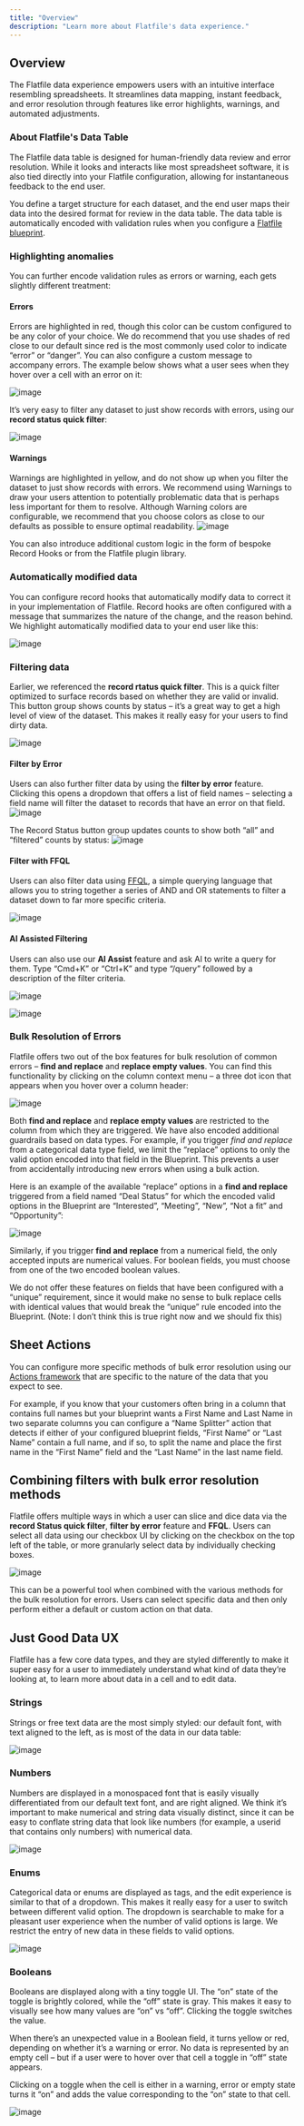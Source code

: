 ```yaml
---
title: "Overview"
description: "Learn more about Flatfile's data experience."
---
```


## Overview

The Flatfile data experience empowers users with an intuitive interface resembling spreadsheets. It streamlines data mapping, instant feedback, and error resolution through features like error highlights, warnings, and automated adjustments.

### About Flatfile's Data Table

The Flatfile data table is designed for human-friendly data review and error resolution. While it looks and interacts like most spreadsheet software, it is also tied directly into your Flatfile configuration, allowing for instantaneous feedback to the end user.

You define a target structure for each dataset, and the end user maps their data into the desired format for review in the data table. The data table is automatically encoded with validation rules when you configure a [Flatfile blueprint](https://flatfile.com/docs/blueprint/overview).

### Highlighting anomalies

You can further encode validation rules as errors or warning, each gets slightly different treatment:

#### Errors

Errors are highlighted in red, though this color can be custom configured to be any color of your choice. We do recommend that you use shades of red close to our default since red is the most commonly used color to indicate “error” or “danger”. You can also configure a custom message to accompany errors. The example below shows what a user sees when they hover over a cell with an error on it:

![image](../images/data-experience/1_Errors.png)

It’s very easy to filter any dataset to just show records with errors, using our **record status quick filter**:

![image](../images/data-experience/2_Record_status_filters.png)

#### Warnings

Warnings are highlighted in yellow, and do not show up when you filter the dataset to just show records with errors. We recommend using Warnings to draw your users attention to potentially problematic data that is perhaps less important for them to resolve. Although Warning colors are configurable, we recommend that you choose colors as close to our defaults as possible to ensure optimal readability.
![image](../images/data-experience/3_Warnings.png)

​​You can also introduce additional custom logic in the form of bespoke Record Hooks or from the Flatfile plugin library.

### Automatically modified data

You can configure record hooks that automatically modify data to correct it in your implementation of Flatfile. Record hooks are often configured with a message that summarizes the nature of the change, and the reason behind. We highlight automatically modified data to your end user like this:

![image](../images/data-experience/4_Automatically_modified_data.png)

### Filtering data

Earlier, we referenced the **record rtatus quick filter**. This is a quick filter optimized to surface records based on whether they are valid or invalid. This button group shows counts by status – it’s a great way to get a high level of view of the dataset. This makes it really easy for your users to find dirty data.

![image](../images/data-experience/5_Record_status_filters.png)

#### Filter by Error

Users can also further filter data by using the **filter by error** feature. Clicking this opens a dropdown that offers a list of field names – selecting a field name will filter the dataset to records that have an error on that field.
![image](../images/data-experience/6_Filter_by_error.png)

The Record Status button group updates counts to show both “all” and “filtered” counts by status:
![image](../images/data-experience/7_filtered_button_group.png)

#### Filter with FFQL

Users can also filter data using [FFQL](https://flatfile.com/docs/developer-tools/flatfile_query_language), a simple querying language that allows you to string together a series of AND and OR statements to filter a dataset down to far more specific criteria.

![image](../images/data-experience/8_FFQL.png)

#### AI Assisted Filtering

Users can also use our **AI Assist** feature and ask AI to write a query for them. Type “Cmd+K” or “Ctrl+K” and type “/query” followed by a description of the filter criteria.

![image](../images/data-experience/9_AI_assist.png)

![image](../images/data-experience/10_AI_assist_query.png)

### Bulk Resolution of Errors

Flatfile offers two out of the box features for bulk resolution of common errors – **find and replace** and **replace empty values**. You can find this functionality by clicking on the column context menu – a three dot icon that appears when you hover over a column header:

![image](../images/data-experience/11_column_context_menu.png)

Both **find and replace** and **replace empty values** are restricted to the column from which they are triggered. We have also encoded additional guardrails based on data types. For example, if you trigger *find and replace* from a categorical data type field, we limit the “replace” options to only the valid option encoded into that field in the Blueprint. This prevents a user from accidentally introducing new errors when using a bulk action.

Here is an example of the available “replace” options in a **find and replace** triggered from a field named “Deal Status” for which the encoded valid options in the Blueprint are “Interested”, “Meeting”, “New”, “Not a fit” and “Opportunity”:

![image](../images/data-experience/12_find_and_replace-categorical.png)

Similarly, if you trigger **find and replace** from a numerical field, the only accepted inputs are numerical values. For boolean fields, you must choose from one of the two encoded boolean values.

We do not offer these features on fields that have been configured with a “unique” requirement, since it would make no sense to bulk replace cells with identical values that would break the “unique” rule encoded into the Blueprint. (Note: I don’t think this is true right now and we should fix this)

## Sheet Actions

You can configure more specific methods of bulk error resolution using our [Actions framework](https://flatfile.com/docs/guides/actions) that are specific to the nature of the data that you expect to see.

For example, if you know that your customers often bring in a column that contains full names but your blueprint wants a First Name and Last Name in two separate columns you can configure a “Name Splitter” action that detects if either of your configured blueprint fields, “First Name” or “Last Name” contain a full name, and if so, to split the name and place the first name in the “First Name” field and the “Last Name” in the last name field.

## Combining filters with bulk error resolution methods

Flatfile offers multiple ways in which a user can slice and dice data via the **record Status quick filter**, **filter by error** feature and **FFQL**. Users can select all data using our checkbox UI by clicking on the checkbox on the top left of the table, or more granularly select data by individually checking boxes.

![image](../images/data-experience/13_Filters_checkbox.png)

This can be a powerful tool when combined with the various methods for the bulk resolution for errors. Users can select specific data and then only perform either a default or custom action on that data.

## Just Good Data UX

Flatfile has a few core data types, and they are styled differently to make it super easy for a user to immediately understand what kind of data they’re looking at, to learn more about data in a cell and to edit data.

### Strings

Strings or free text data are the most simply styled: our default font, with text aligned to the left, as is most of the data in our data table:

![image](../images/data-experience/14_string.png)

### Numbers

Numbers are displayed in a monospaced font that is easily visually differentiated from our default text font, and are right aligned. We think it’s important to make numerical and string data visually distinct, since it can be easy to conflate string data that look like numbers (for example, a userid that contains only numbers) with numerical data.

![image](../images/data-experience/15_number.png)

### Enums

Categorical data or enums are displayed as tags, and the edit experience is similar to that of a dropdown. This makes it really easy for a user to switch between different valid option. The dropdown is searchable to make for a pleasant user experience when the number of valid options is large. We restrict the entry of new data in these fields to valid options.

![image](../images/data-experience/16_enum.png)

### Booleans

Booleans are displayed along with a tiny toggle UI. The “on” state of the toggle is brightly colored, while the “off” state is gray. This makes it easy to visually see how many values are “on” vs “off”. Clicking the toggle switches the value.

When there’s an unexpected value in a Boolean field, it turns yellow or red, depending on whether it’s a warning or error. No data is represented by an empty cell – but if a user were to hover over that cell a toggle in “off” state appears.

Clicking on a toggle when the cell is either in a warning, error or empty state turns it “on” and adds the value corresponding to the “on” state to that cell.

![image](../images/data-experience/17_boolean.png)
